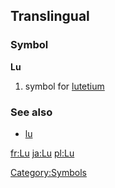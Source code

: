 ==Translingual==
===Symbol===
'''Lu'''
#{{chemistry}} symbol for [[lutetium]]
===See also===
*[[lu]]
[[Category:Symbols]]

[[fr:Lu]]
[[ja:Lu]]
[[pl:Lu]]